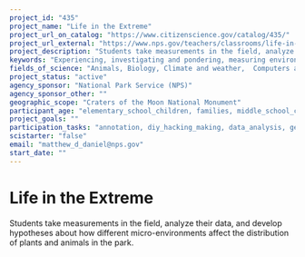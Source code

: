 ```yaml
---
project_id: "435"
project_name: "Life in the Extreme"
project_url_on_catalog: "https://www.citizenscience.gov/catalog/435/"
project_url_external: "https://www.nps.gov/teachers/classrooms/life-in-the-extreme.htm"
project_description: "Students take measurements in the field, analyze their data, and develop hypotheses about how different micro-environments affect the distribution of plants and animals in the park."
keywords: "Experiencing, investigating and pondering, measuring environmental parameters drawing conclusions, testing hypotheses, survival, interconnected, physical environment"
fields_of_science: "Animals, Biology, Climate and weather,  Computers and technology,  Ecology and environment,  Education, Geology and earth science,  Nature and outdoors, Science policy"
project_status: "active"
agency_sponsor: "National Park Service (NPS)"
agency_sponsor_other: ""
geographic_scope: "Craters of the Moon National Monument"
participant_age: "elementary_school_children, families, middle_school_children, teens"
project_goals: ""
participation_tasks: "annotation, diy_hacking_making, data_analysis, geolocation, identification, learning, measurement,  observation, site_selection_description, transcription"
scistarter: "false"
email: "matthew_d_daniel@nps.gov"
start_date: ""
---
```


# Life in the Extreme

Students take measurements in the field, analyze their data, and develop hypotheses about how different micro-environments affect the distribution of plants and animals in the park.
